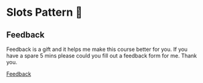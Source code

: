 
<Meta title="Lessons/11 - Slots 🚧/01-Lesson" />

# Slots Pattern 🚧

## Feedback

Feedback is a gift and it helps me make this course better for you. If you have a spare 5 mins please could you fill out a feedback form for me. Thank you.

[Feedback](https://forms.gle/n57BNfLj9Sov3aRYA)
